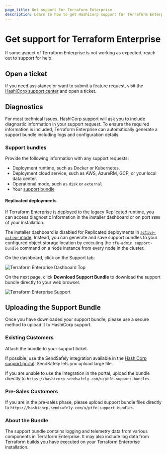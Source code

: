 ```yaml
---
page_title: Get support for Terraform Enterprise
description: Learn to how to get HashiCorp support for Terraform Enterprise.
---
```


# Get support for Terraform Enterprise

If some aspect of Terraform Enterprise is not working as
expected, reach out to support for help.

## Open a ticket

If you need assistance or want to submit a feature request, visit the [HashiCorp support center](https://support.hashicorp.com/hc/en-us) and open a ticket.

## Diagnostics

For most technical issues, HashiCorp support will ask you to include diagnostic
information in your support request. To ensure the required information is included,
Terraform Enterprise can automatically generate a support bundle including logs and configuration details.

### Support bundles

Provide the following information with any support requests:
  - Deployment runtime, such as Docker or Kubernetes.
  - Deployment cloud service, such as AWS, AzureRM, GCP, or your local data center.
  - Operational mode, such as `disk` or `external`
  - Your [support bundle](/terraform/enterprise/deploy/troubleshoot/perform-diagnostics#generate-a-support-bundle)

#### Replicated deployments

If Terraform Enterprise is deployed to the legacy Replicated runtime, you can access diagnostic information in the installer dashboard or on port `8800` of your installation. 

The installer dashboard is disabled for Replicated deployments in [`active-active` mode](/terraform/enterprise/deploy/reference/configuration#active-active). Instead, you can generate and save support bundles to your configured object storage location by executing the `tfe-admin support-bundle` command on a node instance from every node in the cluster.

On the dashboard, click on the Support tab:

![Terraform Enterprise Dashboard Top](/img/docs/tfe-dashboard.png)

On the next page, click **Download Support Bundle** to download the support bundle directly to your web browser.

![Terraform Enterprise Support](/img/docs/tfe-support.png)

## Uploading the Support Bundle

Once you have downloaded your support bundle, please use a secure method to upload it to HashiCorp support.

### Existing Customers

Attach the bundle to your support ticket. 

If possible, use the SendSafely integration available in the [HashiCorp support portal](https://support.hashicorp.com/hc/en-us). SendSafely lets you upload large file.

If you are unable to use the integration in the portal, upload the bundle directly to `https://hashicorp.sendsafely.com/u/ptfe-support-bundles`.

### Pre-Sales Customers

If you are in the pre-sales phase, please upload support bundle files directly to `https://hashicorp.sendsafely.com/u/ptfe-support-bundles`.

### About the Bundle

The support bundle contains logging and telemetry data from various components in Terraform Enterprise. It may also include log data from Terraform builds you have executed on your Terraform Enterprise installation.